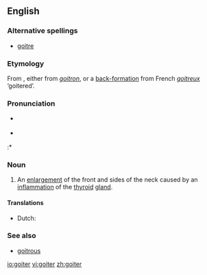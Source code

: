 ==English==

===Alternative spellings===
* [[goitre]]

===Etymology===
From {{F.}}, either from {{OF.}} ''[[goitron]]'', or a [[appendix:Glossary#back-formation|back-formation]] from French ''[[goitreux]]'' ‘goitered’.

===Pronunciation===
* {{UK}} {{IPA|/'gɔɪtə/}}
* {{US}} {{IPA|/'gɔɪtɚ/}}
:* {{rhymes|ɔɪtə(r)}}

===Noun===
{{en-noun}}

# An [[enlargement]] of the front and sides of the neck caused by an [[inflammation]] of the [[thyroid]] [[gland]].

====Translations====
{{trans-top|enlargement of the front and sides of the neck}}
* Dutch: {{t-|nl|bof|m|f}}
{{trans-mid}}
{{trans-bottom}}

===See also===
* [[goitrous]]

[[io:goiter]]
[[vi:goiter]]
[[zh:goiter]]
